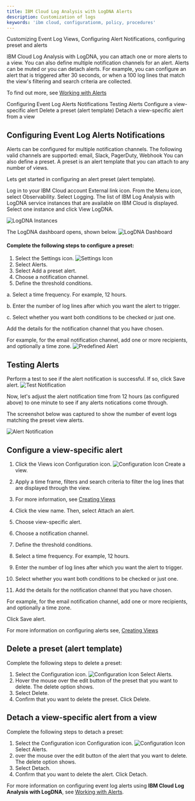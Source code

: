 ```yaml
---
title: IBM Cloud Log Analysis with LogDNA Alerts
description: Customization of logs
keywords: 'ibm cloud, configurationm, policy, procedures'
---
```


<PageDescription>

Customizing Event Log Views, Configuring Alert Notifications, configuring preset and alerts 

</PageDescription>

IBM Cloud Log Analysis with LogDNA, you can attach one or more alerts to a view. You can also define multiple notification channels for an alert. Alerts can be muted or you can detach alerts. For example, you can configure an alert that is triggered after 30 seconds, or when a 100 log lines that match the view's filtering and search criteria are collected.


To find out more, see [Working with Alerts](https://cloud.ibm.com/docs/Log-Analysis-with-LogDNA?topic=LogDNA-alerts)

<AnchorLinks small>
  <AnchorLink>Configuring Event Log Alerts Notifications</AnchorLink>
  <AnchorLink>Testing Alerts</AnchorLink>
  <AnchorLink>Configure a view-specific alert</AnchorLink>
  <AnchorLink>Delete a preset (alert template)</AnchorLink>
  <AnchorLink>Detach a view-specific alert from a view</AnchorLink>
</AnchorLinks>

## Configuring Event Log Alerts Notifications




Alerts can be configured for multiple notification channels. The following valid channels are supported: email, Slack, PagerDuty, Webhook
You can also define a preset. A preset is an alert template that you can attach to any number of views.

Lets get started in configuring an alert preset (alert template). 

Log in to your IBM Cloud account External link icon.
From the Menu icon, select Observability.
Select Logging. The list of IBM Log Analysis with LogDNA service instances that are available on IBM Cloud is displayed.
Select one instance and click View LogDNA.

![LogDNA Instances](./images/logdnainstances.png "LogDNA Instance")

The LogDNA dashboard opens, shown below.
![LogDNA Dashboard](./images/dashboard.png "LogDNA Dashboard View")


#### Complete the following steps to configure a preset:

1. Select the Settings icon. ![Settings Icon](./images/configicon.png "Settings Icon")
2. Select Alerts.
3. Select Add a preset alert.
4. Choose a notification channel.
5. Define the threshold conditions.

 a. Select a time frequency. For example, 12 hours.

 b. Enter the number of log lines after which you want the alert to trigger.

 c. Select whether you want both conditions to be checked or just one.

Add the details for the notification channel that you have chosen.

For example, for the email notification channel, add one or more recipients, and optionally a time zone.
![Predefined Alert](./images/predefinedalert.png " Predefined Alert")

## Testing Alerts

Perform a test to see if the alert notification is successful. 
If so, click Save alert.
![Test Notification](./images/testalert.png "Test Notification")

Now, let's adjust the alert notification time from 12 hours (as configured above) to one minute to see if any alerts notications come through. 

The screenshot below was captured to show the number of event logs matching the preset view alerts.

![Alert Notification](./images/alertsmatch.png "Alert Notification")



## Configure a view-specific alert

1. Click the Views icon Configuration icon. ![Configuration Icon](./images/configicon.png)
   Create a view.

2. Apply a time frame, filters and search criteria to filter the log lines that are displayed through the view.

3. For more information, see [Creating Views](https://cloud.ibm.com/docs/Log-Analysis-with-LogDNA?topic=LogDNA-view_logs#view_logs_step7)

4. Click the view name. Then, select Attach an alert.

5. Choose view-specific alert.

6. Choose a notification channel.

7. Define the threshold conditions.

8. Select a time frequency. For example, 12 hours.

9. Enter the number of log lines after which you want the alert to trigger.

9. Select whether you want both conditions to be checked or just one.

10. Add the details for the notification channel that you have chosen.

For example, for the email notification channel, add one or more recipients, and optionally a time zone.

Click Save alert.

For more information on configuring alerts see, [Creating Views](https://cloud.ibm.com/docs/Log-Analysis-with-LogDNA?topic=LogDNA-view_logs#view_logs_step7)

## Delete a preset (alert template)
Complete the following steps to delete a preset:

1. Select the Configuration icon.
![Configuration Icon](./images/configicon.png)
Select Alerts.
2. Hover the mouse over the edit button of the preset that you want to delete. The delete option shows.
3. Select Delete.
5. Confirm that you want to delete the preset. Click Delete.

## Detach a view-specific alert from a view
Complete the following steps to detach a preset:

1. Select the Configuration icon Configuration icon.
![Configuration Icon](./images/configicon.png)
Select Alerts.
2. over the mouse over the edit button of the alert that you want to delete. The delete option shows.
3. Select Detach.
4. Confirm that you want to delete the alert. Click Detach.

<InlineNotification>

For more information on configuring event log alerts using **IBM Cloud Log Analysis with LogDNA**, see [Working with Alerts](https://cloud.ibm.com/docs/Log-Analysis-with-LogDNA?topic=LogDNA-alerts).

</InlineNotification>



 